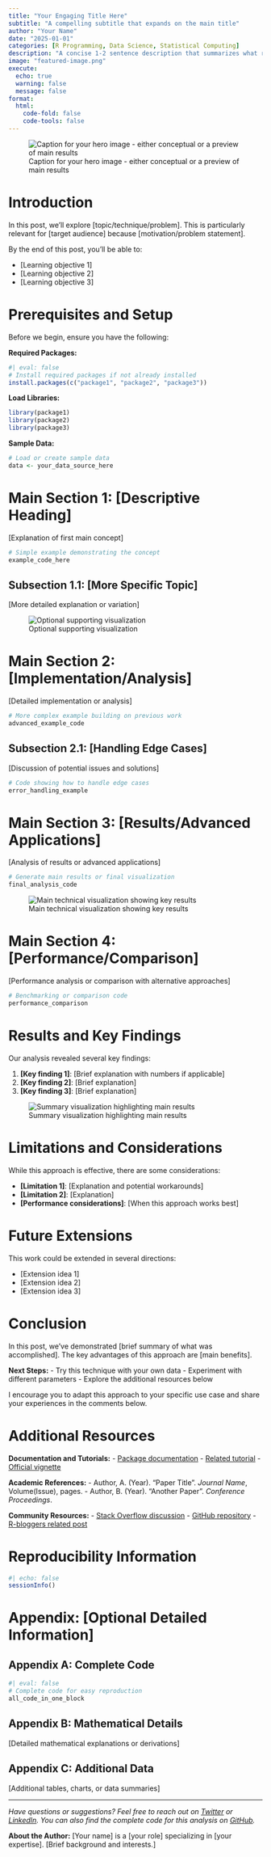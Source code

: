 ```yaml
---
title: "Your Engaging Title Here"
subtitle: "A compelling subtitle that expands on the main title"
author: "Your Name"
date: "2025-01-01"
categories: [R Programming, Data Science, Statistical Computing]
description: "A concise 1-2 sentence description that summarizes what readers will learn from this post"
image: "featured-image.png"
execute:
  echo: true
  warning: false
  message: false
format:
  html:
    code-fold: false
    code-tools: false
---
```


![Caption for your hero image - either conceptual or a preview of main results](featured-image.png)

# Introduction

<!-- Context setting and motivation (150-200 words)
- Why this topic matters
- What gap this fills
- What readers will learn
- Brief overview of approach -->

In this post, we'll explore [topic/technique/problem]. This is particularly relevant for [target audience] because [motivation/problem statement].

By the end of this post, you'll be able to:

- [Learning objective 1]
- [Learning objective 2] 
- [Learning objective 3]

# Prerequisites and Setup

<!-- Include this section if applicable -->

Before we begin, ensure you have the following:

**Required Packages:**
```r
#| eval: false
# Install required packages if not already installed
install.packages(c("package1", "package2", "package3"))
```

**Load Libraries:**
```r
library(package1)
library(package2)
library(package3)
```

**Sample Data:**
```r
# Load or create sample data
data <- your_data_source_here
```

# Main Section 1: [Descriptive Heading]

<!-- First major concept/step
- Explain the theory/concept
- Provide simple examples
- Include 1-2 code blocks -->

[Explanation of first main concept]

```r
# Simple example demonstrating the concept
example_code_here
```

## Subsection 1.1: [More Specific Topic]

<!-- Use subsections for detailed breakdowns when needed -->

[More detailed explanation or variation]

![Optional supporting visualization](supporting-image-1.png)

# Main Section 2: [Implementation/Analysis]

<!-- Second major section
- Build on previous concepts
- Show practical application
- Include technical visualization -->

[Detailed implementation or analysis]

```r
# More complex example building on previous work
advanced_example_code
```

## Subsection 2.1: [Handling Edge Cases]

<!-- Common pattern: addressing limitations or special cases -->

[Discussion of potential issues and solutions]

```r
# Code showing how to handle edge cases
error_handling_example
```

# Main Section 3: [Results/Advanced Applications]

<!-- Third major section
- Show results or advanced usage
- Include main technical visualization
- Demonstrate real-world application -->

[Analysis of results or advanced applications]

```r
# Generate main results or final visualization
final_analysis_code
```

![Main technical visualization showing key results](main-result-plot.png)

# Main Section 4: [Performance/Comparison] {.optional}

<!-- Optional section for performance analysis or comparisons -->

[Performance analysis or comparison with alternative approaches]

```r
# Benchmarking or comparison code
performance_comparison
```

# Results and Key Findings

<!-- Summary of main results (100-150 words)
- Highlight key insights
- Quantify improvements/findings
- Address original objectives -->

Our analysis revealed several key findings:

1. **[Key finding 1]**: [Brief explanation with numbers if applicable]
2. **[Key finding 2]**: [Brief explanation]
3. **[Key finding 3]**: [Brief explanation]

![Summary visualization highlighting main results](summary-plot.png)

# Limitations and Considerations

<!-- Honest assessment of limitations -->

While this approach is effective, there are some considerations:

- **[Limitation 1]**: [Explanation and potential workarounds]
- **[Limitation 2]**: [Explanation]
- **[Performance considerations]**: [When this approach works best]

# Future Extensions

<!-- Potential next steps or improvements -->

This work could be extended in several directions:

- [Extension idea 1]
- [Extension idea 2]
- [Extension idea 3]

# Conclusion

<!-- Wrap-up and call to action (100-150 words)
- Reinforce key takeaways
- Encourage experimentation
- Provide next steps -->

In this post, we've demonstrated [brief summary of what was accomplished]. The key advantages of this approach are [main benefits].

**Next Steps:**
- Try this technique with your own data
- Experiment with different parameters
- Explore the additional resources below

I encourage you to adapt this approach to your specific use case and share your experiences in the comments below.

# Additional Resources

<!-- Links to related content and further reading -->

**Documentation and Tutorials:**
- [Package documentation](https://example.com)
- [Related tutorial](https://example.com)
- [Official vignette](https://example.com)

**Academic References:**
- Author, A. (Year). "Paper Title". *Journal Name*, Volume(Issue), pages.
- Author, B. (Year). "Another Paper". *Conference Proceedings*.

**Community Resources:**
- [Stack Overflow discussion](https://stackoverflow.com)
- [GitHub repository](https://github.com)
- [R-bloggers related post](https://r-bloggers.com)

# Reproducibility Information

<!-- Session info for reproducibility -->

```r
#| echo: false
sessionInfo()
```

# Appendix: [Optional Detailed Information]

<!-- Use appendices sparingly - only for:
- Detailed technical specifications
- Extended code examples
- Mathematical derivations
- Additional data or tables -->

## Appendix A: Complete Code

<!-- Full, uncommented code for easy copying -->

```r
#| eval: false
# Complete code for easy reproduction
all_code_in_one_block
```

## Appendix B: Mathematical Details

<!-- Mathematical formulations if applicable -->

[Detailed mathematical explanations or derivations]

## Appendix C: Additional Data

<!-- Extended results or data tables -->

[Additional tables, charts, or data summaries]

---

*Have questions or suggestions? Feel free to reach out on [Twitter](https://twitter.com/yourhandle) or [LinkedIn](https://linkedin.com/in/yourprofile). You can also find the complete code for this analysis on [GitHub](https://github.com/yourusername/repository).*

<!-- Optional: Brief author bio -->
**About the Author:** [Your name] is a [your role] specializing in [your expertise]. [Brief background and interests.]